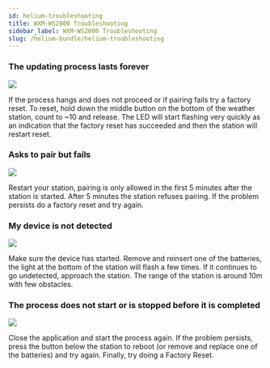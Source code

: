 ```yaml
---
id: helium-troubleshooting
title: WXM-WS2000 Troubleshooting
sidebar_label: WXM-WS2000 Troubleshooting
slug: /helium-bundle/helium-troubleshooting
---
```



### The updating process lasts forever

<section class="explanation small-big">
  <img src={useBaseUrl("img/wxm-devices/helium-bundle/reset_station.svg")} />
  <span>

If the process hangs and does not proceed or if pairing fails try a factory reset.
To reset, hold down the middle button on the bottom of the weather station, count to ~10 and release. The LED will start flashing very quickly as an indication that the factory reset has succeeded and then the station will restart reset.

</span>
</section>

### Asks to pair but fails

<section class="explanation small-big">
  <img src={useBaseUrl("img/wxm-devices/helium-bundle/fail-pairing.svg")} />
  <span>

Restart your station, pairing is only allowed in the first 5 minutes after the station is started. After 5 minutes the station refuses pairing. If the problem persists do a factory reset and try again. 

</span>
</section>

### My device is not detected

<section class="explanation small-big">
  <img src={useBaseUrl("img/wxm-devices/helium-bundle/no-device-found.svg")} />
  <span>

Make sure the device has started. Remove and reinsert one of the batteries, the light at the bottom of the station will flash a few times. If it continues to go undetected, approach the station. The range of the station is around 10m with few obstacles.
</span>
</section>

### The process does not start or is stopped before it is completed

<section class="explanation small-big">
  <img src={useBaseUrl("img/wxm-devices/helium-bundle/scanning-failed.svg")} />
  <span>

Close the application and start the process again. If the problem persists, press the button below the station to reboot (or remove and replace one of the batteries) and try again. Finally, try doing a Factory Reset.
</span>
</section>